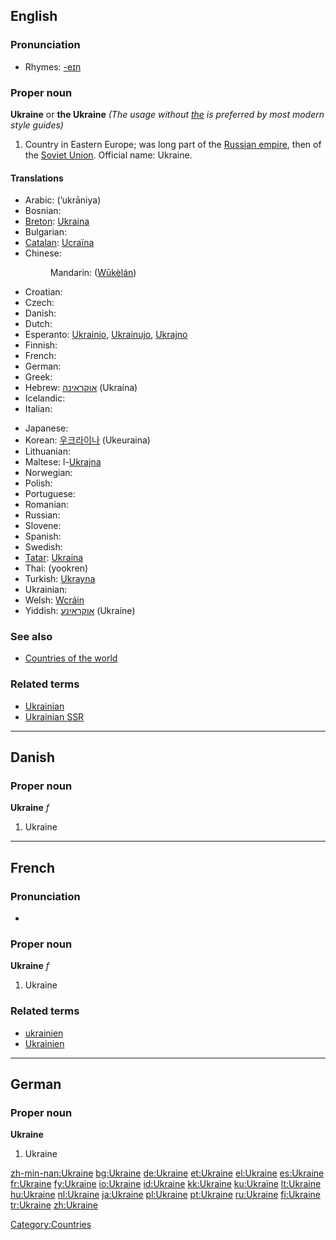 ==English==

{{wikipedia}}

===Pronunciation===
* Rhymes: [[Rhymes:English:-eɪn|-eɪn]]

===Proper noun===
'''Ukraine''' or '''the Ukraine''' ''(The usage without <u>the</u> is preferred by most modern style guides)''

# Country in Eastern Europe; was long part of the [[Russian empire]], then of the [[Soviet Union]]. Official name: Ukraine.

====Translations====
{{top}}
* Arabic: {{Arab|[[أوكرانيا]]}} (’ukrāniya) {{f}}
* Bosnian: {{t-|bs|Ukrajina|f}}
* [[Breton]]: [[Ukraina]]
* Bulgarian: {{t+|bg|Украйна|tr=Ukrájna|sc=Cyrl}}
* [[Catalan]]: [[Ucraïna]] {{f}}
* Chinese:
*: Mandarin: {{zh-ts|烏克蘭|乌克兰}} ([[Wūkèlán]])
* Croatian: {{t-|hr|Ukrajina|f}}
* Czech: {{t+|cs|Ukrajina}}
* Danish: {{t-|da|Ukraine}}
* Dutch: {{t+|nl|Oekraïne}}
* Esperanto: [[Ukrainio]], [[Ukrainujo]], [[Ukrajno]]
* Finnish: {{t+|fi|Ukraina}}
* French: {{t+|fr|Ukraine}}
* German: {{t+|de|Ukraine|f}}
* Greek: {{t+|el|Ουκρανία|f|tr=Oukranía|sc=Grek}}
* Hebrew: [[אוקראינה]] (Ukraína)
* Icelandic: {{t+|is|Úkraína|f}}
* Italian: {{t+|it|Ucraina|f}}
{{mid}}
* Japanese: {{t-|ja|ウクライナ|tr=Ukuraina|sc=Jpan}}
* Korean: [[우크라이나]] (Ukeuraina)
* Lithuanian: {{t+|lt|Ukraina|xs=Lithuanian}}
* Maltese: l-[[Ukrajna]]
* Norwegian: {{t-|no|Ukraina}}
* Polish: {{t+|pl|Ukraina|f}}
* Portuguese: {{t+|pt|Ucrânia|f}}
* Romanian: {{t-|ro|Ucraina|f}}
* Russian: {{t+|ru|Украина|f|tr=Ukraína|sc=Cyrl}}
* Slovene: {{t+|sl|Ukrajina|f}}
* Spanish: {{t+|es|Ucrania|f}}
* Swedish: {{t+|sv|Ukraina}}
* [[Tatar]]: [[Ukraina#Tatar|Ukraina]]
* Thai: {{Thai|[[ยูเครน]]}} (yookren)
* Turkish: [[Ukrayna]]
* Ukrainian: {{t+|uk|Україна|f|tr=Ukrajína|sc=Cyrl|xs=Ukrainian}}
* Welsh: [[Wcráin]]
* Yiddish: [[אוקראַינע]] (Ukraíne)
{{bottom}}

===See also===
* [[Appendix:Countries of the world|Countries of the world]]

===Related terms===
* [[Ukrainian]]
* [[Ukrainian SSR]]

[[Category:Countries]]

----

==Danish==

===Proper noun===
'''Ukraine''' ''f''

# Ukraine

----

==French==

===Pronunciation===
*{{audio|Fr-l'Ukraine-fr Be.ogg|audio}}

===Proper noun===
'''Ukraine''' ''f''

# Ukraine

===Related terms===
* [[ukrainien]]
* [[Ukrainien]]

----

==German==

===Proper noun===
'''Ukraine'''

# Ukraine

[[zh-min-nan:Ukraine]]
[[bg:Ukraine]]
[[de:Ukraine]]
[[et:Ukraine]]
[[el:Ukraine]]
[[es:Ukraine]]
[[fr:Ukraine]]
[[fy:Ukraine]]
[[io:Ukraine]]
[[id:Ukraine]]
[[kk:Ukraine]]
[[ku:Ukraine]]
[[lt:Ukraine]]
[[hu:Ukraine]]
[[nl:Ukraine]]
[[ja:Ukraine]]
[[pl:Ukraine]]
[[pt:Ukraine]]
[[ru:Ukraine]]
[[fi:Ukraine]]
[[tr:Ukraine]]
[[zh:Ukraine]]